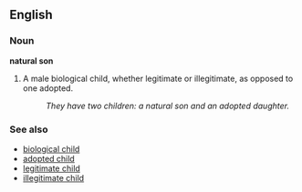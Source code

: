 ==English==
===Noun===
'''natural son'''

# A male biological child, whether legitimate or illegitimate, as opposed to one adopted.
#: ''They have two children: a natural son and an adopted daughter.''

===See also===
* [[biological child]]
* [[adopted child]]
* [[legitimate child]]
* [[illegitimate child]]